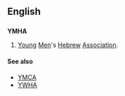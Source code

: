 ==English==
{{wikipedia}}
==={{initialism}}===
'''YMHA'''

# [[young|Young]] [[men|Men]]'s [[Hebrew]] [[association|Association]].

====See also====
*[[YMCA]]
*[[YWHA]]